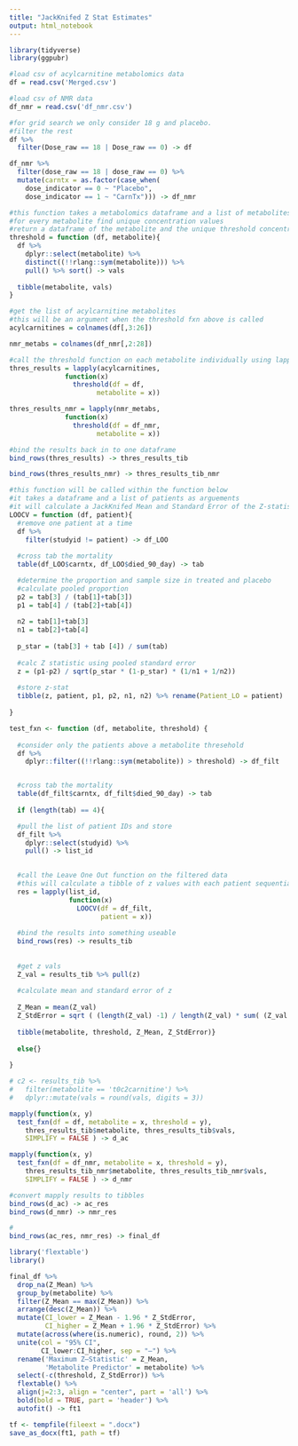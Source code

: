 ---
title: "JackKnifed Z Stat Estimates"
output: html_notebook
---


```{r PackageLoad}
library(tidyverse)
library(ggpubr)
```

```{r LoadData}
#load csv of acylcarnitine metabolomics data
df = read.csv('Merged.csv')

#load csv of NMR data
df_nmr = read.csv('df_nmr.csv')

#for grid search we only consider 18 g and placebo.
#filter the rest
df %>% 
  filter(Dose_raw == 18 | Dose_raw == 0) -> df

df_nmr %>%
  filter(dose_raw == 18 | dose_raw == 0) %>%
  mutate(carntx = as.factor(case_when(
    dose_indicator == 0 ~ "Placebo",
    dose_indicator == 1 ~ "CarnTx"))) -> df_nmr
```

```{r}
#this function takes a metabolomics dataframe and a list of metabolites
#for every metabolite find unique concentration values 
#return a dataframe of the metabolite and the unique threshold concentration
threshold = function (df, metabolite){
  df %>% 
    dplyr::select(metabolite) %>%
    distinct((!!rlang::sym(metabolite))) %>%
    pull() %>% sort() -> vals
  
  tibble(metabolite, vals)
}
```

```{r}
#get the list of acylcarnitine metabolites
#this will be an argument when the threshold fxn above is called
acylcarnitines = colnames(df[,3:26])

nmr_metabs = colnames(df_nmr[,2:28])
```

```{r}
#call the threshold function on each metabolite individually using lapply
thres_results = lapply(acylcarnitines, 
              function(x) 
                threshold(df = df,
                      metabolite = x))

thres_results_nmr = lapply(nmr_metabs, 
              function(x) 
                threshold(df = df_nmr,
                      metabolite = x))

#bind the results back in to one dataframe
bind_rows(thres_results) -> thres_results_tib

bind_rows(thres_results_nmr) -> thres_results_tib_nmr
```

```{r}
#this function will be called within the function below
#it takes a dataframe and a list of patients as arguements
#it will calculate a JackKnifed Mean and Standard Error of the Z-statistic from a two sample proportion
LOOCV = function (df, patient){
  #remove one patient at a time
  df %>%
    filter(studyid != patient) -> df_LOO
  
  #cross tab the mortality
  table(df_LOO$carntx, df_LOO$died_90_day) -> tab

  #determine the proportion and sample size in treated and placebo
  #calculate pooled proportion 
  p2 = tab[3] / (tab[1]+tab[3])
  p1 = tab[4] / (tab[2]+tab[4])
  
  n2 = tab[1]+tab[3]
  n1 = tab[2]+tab[4]
  
  p_star = (tab[3] + tab [4]) / sum(tab)
  
  #calc Z statistic using pooled standard error
  z = (p1-p2) / sqrt(p_star * (1-p_star) * (1/n1 + 1/n2))
  
  #store z-stat
  tibble(z, patient, p1, p2, n1, n2) %>% rename(Patient_LO = patient)
  
}
```

```{r}
test_fxn <- function (df, metabolite, threshold) {
  
  #consider only the patients above a metabolite thresehold
  df %>% 
    dplyr::filter((!!rlang::sym(metabolite)) > threshold) -> df_filt


  #cross tab the mortality
  table(df_filt$carntx, df_filt$died_90_day) -> tab
  
  if (length(tab) == 4){

  #pull the list of patient IDs and store 
  df_filt %>% 
    dplyr::select(studyid) %>% 
    pull() -> list_id

  
  #call the Leave One Out function on the filtered data
  #this will calculate a tibble of z values with each patient sequentially left out
  res = lapply(list_id, 
               function(x) 
                 LOOCV(df = df_filt,
                       patient = x))
  
  #bind the results into something useable
  bind_rows(res) -> results_tib
  
  
  #get z vals
  Z_val = results_tib %>% pull(z)
  
  #calculate mean and standard error of z
  
  Z_Mean = mean(Z_val)
  Z_StdError = sqrt ( (length(Z_val) -1) / length(Z_val) * sum( (Z_val - mean(Z_val) )^2 ))
  
  tibble(metabolite, threshold, Z_Mean, Z_StdError)}
  
  else{}
  
}
```

```{r}
# c2 <- results_tib %>% 
#   filter(metabolite == 't0c2carnitine') %>% 
#   dplyr::mutate(vals = round(vals, digits = 3))

mapply(function(x, y) 
  test_fxn(df = df, metabolite = x, threshold = y),
    thres_results_tib$metabolite, thres_results_tib$vals, 
    SIMPLIFY = FALSE ) -> d_ac

mapply(function(x, y) 
  test_fxn(df = df_nmr, metabolite = x, threshold = y),
    thres_results_tib_nmr$metabolite, thres_results_tib_nmr$vals, 
    SIMPLIFY = FALSE ) -> d_nmr

#convert mapply results to tibbles
bind_rows(d_ac) -> ac_res
bind_rows(d_nmr) -> nmr_res

#
bind_rows(ac_res, nmr_res) -> final_df

```

```{r}
library('flextable')
library()

final_df %>% 
  drop_na(Z_Mean) %>% 
  group_by(metabolite) %>%
  filter(Z_Mean == max(Z_Mean)) %>%
  arrange(desc(Z_Mean)) %>% 
  mutate(CI_lower = Z_Mean - 1.96 * Z_StdError,
         CI_higher = Z_Mean + 1.96 * Z_StdError) %>% 
  mutate(across(where(is.numeric), round, 2)) %>% 
  unite(col = "95% CI", 
        CI_lower:CI_higher, sep = "–") %>% 
  rename('Maximum Z–Statistic' = Z_Mean,
         'Metabolite Predictor' = metabolite) %>%
  select(-c(threshold, Z_StdError)) %>%
  flextable() %>%  
  align(j=2:3, align = "center", part = 'all') %>% 
  bold(bold = TRUE, part = 'header') %>%
  autofit() -> ft1

tf <- tempfile(fileext = ".docx")
save_as_docx(ft1, path = tf)
```





